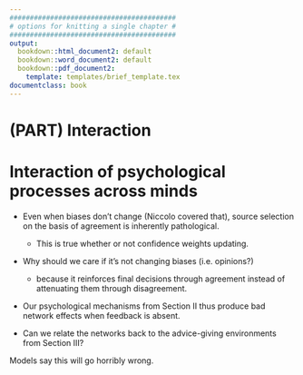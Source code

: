 ```yaml
---
#########################################
# options for knitting a single chapter #
#########################################
output:
  bookdown::html_document2: default
  bookdown::word_document2: default
  bookdown::pdf_document2:
    template: templates/brief_template.tex
documentclass: book
---
```


# (PART) Interaction {-}
\minitoc <!-- this will include a mini table of contents-->

# Interaction of psychological processes across minds {#chapter-interacting-agents}
\adjustmtc 

<!-- Models suggest interactions between agents exascerbate problems, especially where source selection and info weighting combine. -->

\mccorrect{!TODO[extend the simulation/agreement-effects-analysis stuff a bit and it will fill this chapter out well.]}

* Even when biases don't change (Niccolo covered that), source selection on the basis of agreement is inherently pathological.  
  - This is true whether or not confidence weights updating. 

* Why should we care if it's not changing biases (i.e. opinions?)  
  - because it reinforces final decisions through agreement instead of attenuating them through disagreement. 

* Our psychological mechanisms from Section II thus produce bad network effects when feedback is absent. 

* Can we relate the networks back to the advice-giving environments from Section III?

Models say this will go horribly wrong.
